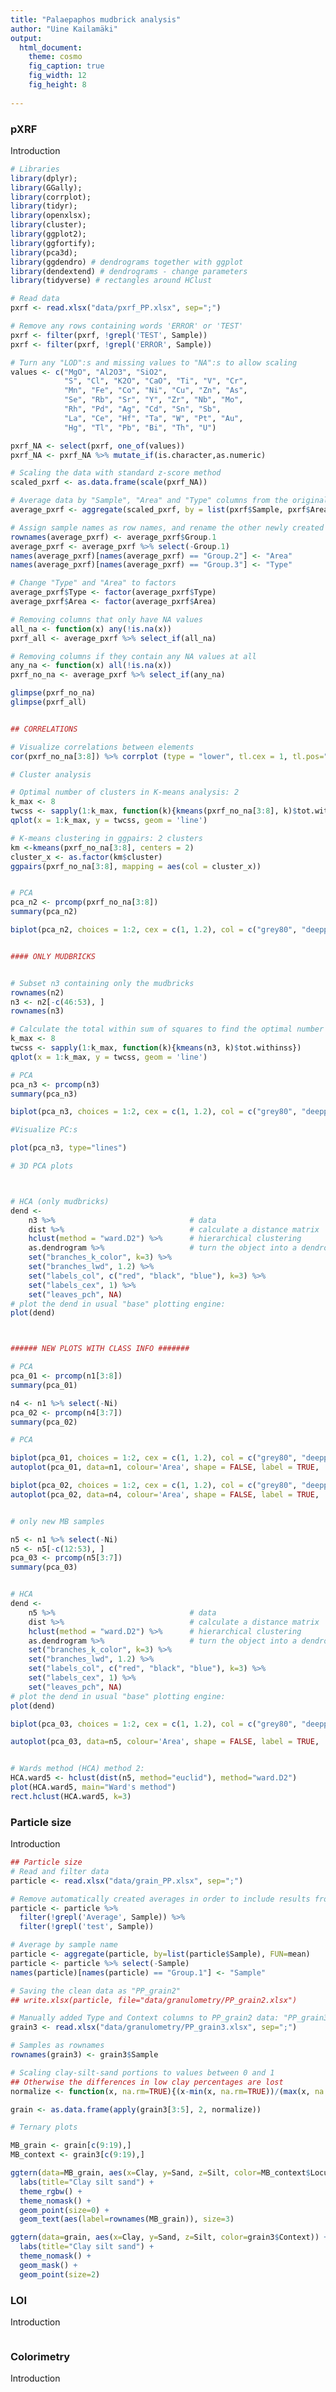 ---
title: "Palaepaphos mudbrick analysis"
author: "Uine Kailamäki"
output:
  html_document:
    theme: cosmo
    fig_caption: true
    fig_width: 12
    fig_height: 8 
    
---


### pXRF

Introduction

```{r}
# Libraries
library(dplyr); 
library(GGally); 
library(corrplot); 
library(tidyr); 
library(openxlsx); 
library(cluster); 
library(ggplot2); 
library(ggfortify); 
library(pca3d);
library(ggdendro) # dendrograms together with ggplot
library(dendextend) # dendrograms - change parameters
library(tidyverse) # rectangles around HClust

# Read data
pxrf <- read.xlsx("data/pxrf_PP.xlsx", sep=";")

# Remove any rows containing words 'ERROR' or 'TEST'
pxrf <- filter(pxrf, !grepl('TEST', Sample))
pxrf <- filter(pxrf, !grepl('ERROR', Sample))

# Turn any "LOD":s and missing values to "NA":s to allow scaling
values <- c("MgO", "Al2O3", "SiO2", 
            "S", "Cl", "K2O", "CaO", "Ti", "V", "Cr", 
            "Mn", "Fe", "Co", "Ni", "Cu", "Zn", "As", 
            "Se", "Rb", "Sr", "Y", "Zr", "Nb", "Mo", 
            "Rh", "Pd", "Ag", "Cd", "Sn", "Sb", 
            "La", "Ce", "Hf", "Ta", "W", "Pt", "Au", 
            "Hg", "Tl", "Pb", "Bi", "Th", "U")

pxrf_NA <- select(pxrf, one_of(values))
pxrf_NA <- pxrf_NA %>% mutate_if(is.character,as.numeric)

# Scaling the data with standard z-score method
scaled_pxrf <- as.data.frame(scale(pxrf_NA))

# Average data by "Sample", "Area" and "Type" columns from the original dataset
average_pxrf <- aggregate(scaled_pxrf, by = list(pxrf$Sample, pxrf$Area, pxrf$Type), FUN = mean)

# Assign sample names as row names, and rename the other newly created columns back to "Type" and "Area" for clarity
rownames(average_pxrf) <- average_pxrf$Group.1
average_pxrf <- average_pxrf %>% select(-Group.1)
names(average_pxrf)[names(average_pxrf) == "Group.2"] <- "Area"
names(average_pxrf)[names(average_pxrf) == "Group.3"] <- "Type"

# Change "Type" and "Area" to factors
average_pxrf$Type <- factor(average_pxrf$Type)
average_pxrf$Area <- factor(average_pxrf$Area)

# Removing columns that only have NA values
all_na <- function(x) any(!is.na(x))
pxrf_all <- average_pxrf %>% select_if(all_na)

# Removing columns if they contain any NA values at all
any_na <- function(x) all(!is.na(x))
pxrf_no_na <- average_pxrf %>% select_if(any_na)

glimpse(pxrf_no_na)
glimpse(pxrf_all)


## CORRELATIONS

# Visualize correlations between elements
cor(pxrf_no_na[3:8]) %>% corrplot (type = "lower", tl.cex = 1, tl.pos="d", cl.pos="r")

# Cluster analysis

# Optimal number of clusters in K-means analysis: 2
k_max <- 8
twcss <- sapply(1:k_max, function(k){kmeans(pxrf_no_na[3:8], k)$tot.withinss})
qplot(x = 1:k_max, y = twcss, geom = 'line')

# K-means clustering in ggpairs: 2 clusters
km <-kmeans(pxrf_no_na[3:8], centers = 2)
cluster_x <- as.factor(km$cluster)
ggpairs(pxrf_no_na[3:8], mapping = aes(col = cluster_x))


# PCA
pca_n2 <- prcomp(pxrf_no_na[3:8])
summary(pca_n2)

biplot(pca_n2, choices = 1:2, cex = c(1, 1.2), col = c("grey80", "deeppink2"))


#### ONLY MUDBRICKS


# Subset n3 containing only the mudbricks
rownames(n2)
n3 <- n2[-c(46:53), ]
rownames(n3)

# Calculate the total within sum of squares to find the optimal number of clusters
k_max <- 8
twcss <- sapply(1:k_max, function(k){kmeans(n3, k)$tot.withinss})
qplot(x = 1:k_max, y = twcss, geom = 'line')

# PCA
pca_n3 <- prcomp(n3)
summary(pca_n3)

biplot(pca_n3, choices = 1:2, cex = c(1, 1.2), col = c("grey80", "deeppink2"))

#Visualize PC:s

plot(pca_n3, type="lines")

# 3D PCA plots



# HCA (only mudbricks)
dend <- 
    n3 %>%                              # data
    dist %>%                            # calculate a distance matrix
    hclust(method = "ward.D2") %>%      # hierarchical clustering 
    as.dendrogram %>%                   # turn the object into a dendrogram
    set("branches_k_color", k=3) %>% 
    set("branches_lwd", 1.2) %>%
    set("labels_col", c("red", "black", "blue"), k=3) %>%    
    set("labels_cex", 1) %>% 
    set("leaves_pch", NA) 
# plot the dend in usual "base" plotting engine:
plot(dend)



###### NEW PLOTS WITH CLASS INFO #######

# PCA
pca_01 <- prcomp(n1[3:8])
summary(pca_01)

n4 <- n1 %>% select(-Ni)
pca_02 <- prcomp(n4[3:7])
summary(pca_02)

# PCA

biplot(pca_01, choices = 1:2, cex = c(1, 1.2), col = c("grey80", "deeppink2"), main = "PCA All elements")
autoplot(pca_01, data=n1, colour='Area', shape = FALSE, label = TRUE,  main = "PCA All elements")

biplot(pca_02, choices = 1:2, cex = c(1, 1.2), col = c("grey80", "deeppink2"), main = "No nickel")
autoplot(pca_02, data=n4, colour='Area', shape = FALSE, label = TRUE,  main = "No nickel")


# only new MB samples

n5 <- n1 %>% select(-Ni)
n5 <- n5[-c(12:53), ]
pca_03 <- prcomp(n5[3:7])
summary(pca_03)


# HCA
dend <- 
    n5 %>%                              # data
    dist %>%                            # calculate a distance matrix
    hclust(method = "ward.D2") %>%      # hierarchical clustering 
    as.dendrogram %>%                   # turn the object into a dendrogram
    set("branches_k_color", k=3) %>% 
    set("branches_lwd", 1.2) %>%
    set("labels_col", c("red", "black", "blue"), k=3) %>%    
    set("labels_cex", 1) %>% 
    set("leaves_pch", NA) 
# plot the dend in usual "base" plotting engine:
plot(dend)

biplot(pca_03, choices = 1:2, cex = c(1, 1.2), col = c("grey80", "deeppink2"), main = "Only new MB samples")

autoplot(pca_03, data=n5, colour='Area', shape = FALSE, label = TRUE,  main = "Only new MB samples")


# Wards method (HCA) method 2: 
HCA.ward5 <- hclust(dist(n5, method="euclid"), method="ward.D2")
plot(HCA.ward5, main="Ward's method")
rect.hclust(HCA.ward5, k=3)


```

### Particle size

Introduction

```{r}
## Particle size
# Read and filter data
particle <- read.xlsx("data/grain_PP.xlsx", sep=";")

# Remove automatically created averages in order to include results from multiple runs for the same sample
particle <- particle %>% 
  filter(!grepl('Average', Sample)) %>% 
  filter(!grepl('test', Sample))

# Average by sample name
particle <- aggregate(particle, by=list(particle$Sample), FUN=mean)
particle <- particle %>% select(-Sample)
names(particle)[names(particle) == "Group.1"] <- "Sample"

# Saving the clean data as "PP_grain2"
## write.xlsx(particle, file="data/granulometry/PP_grain2.xlsx")

# Manually added Type and Context columns to PP_grain2 data: "PP_grain3"
grain3 <- read.xlsx("data/granulometry/PP_grain3.xlsx", sep=";")

# Samples as rownames
rownames(grain3) <- grain3$Sample 

# Scaling clay-silt-sand portions to values between 0 and 1
## Otherwise the differences in low clay percentages are lost
normalize <- function(x, na.rm=TRUE){(x-min(x, na.rm=TRUE))/(max(x, na.rm=TRUE)-min(x, na.rm=TRUE))}

grain <- as.data.frame(apply(grain3[3:5], 2, normalize))

# Ternary plots

MB_grain <- grain[c(9:19),]
MB_context <- grain3[c(9:19),]

ggtern(data=MB_grain, aes(x=Clay, y=Sand, z=Silt, color=MB_context$Locus)) +
  labs(title="Clay silt sand") +
  theme_rgbw() +
  theme_nomask() +
  geom_point(size=0) +
  geom_text(aes(label=rownames(MB_grain)), size=3)

ggtern(data=grain, aes(x=Clay, y=Sand, z=Silt, color=grain3$Context)) +
  labs(title="Clay silt sand") +
  theme_nomask() +
  geom_mask() +
  geom_point(size=2) 


```

### LOI

Introduction

```{r}

```

### Colorimetry

Introduction

```{r}

```


